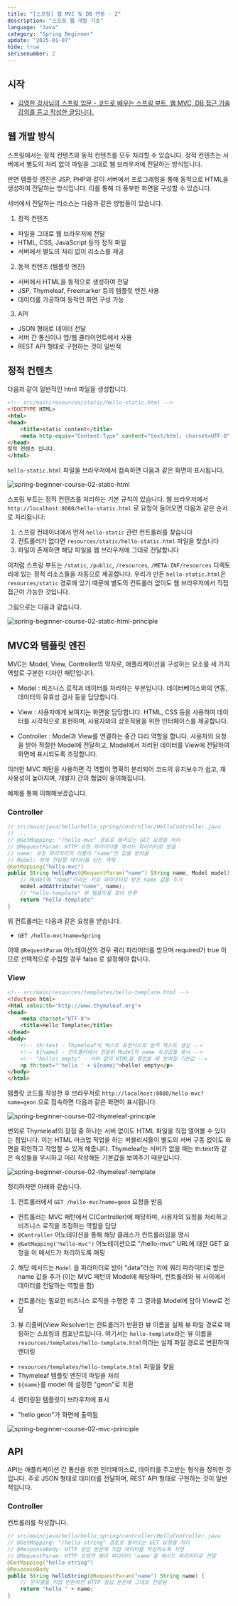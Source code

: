 ```yaml
---
title: "[스프링] 웹 MVC 및 DB 연동 - 2"
description: "스프링 웹 개발 기초"
language: "Java"
category: "Spring Beginner"
update: "2025-01-07"
hide: true
serisenumber: 2
---
```


## 시작

- [김영한 강사님의 스프링 입문 - 코드로 배우는 스프링 부트, 웹 MVC, DB 접근 기술 강의를 듣고 작성한 글입니다.](https://www.inflearn.com/course/%EC%8A%A4%ED%94%84%EB%A7%81-%EC%9E%85%EB%AC%B8-%EC%8A%A4%ED%94%84%EB%A7%81%EB%B6%80%ED%8A%B8/dashboard)

## 웹 개발 방식

스프링에서는 정적 컨텐츠와 동적 컨텐츠를 모두 처리할 수 있습니다. 정적 컨텐츠는 서버에서 별도의 처리 없이 파일을 그대로 웹 브라우저에 전달하는 방식입니다.

반면 템플릿 엔진은 JSP, PHP와 같이 서버에서 프로그래밍을 통해 동적으로 HTML을 생성하여 전달하는 방식입니다. 이를 통해 더 풍부한 화면을 구성할 수 있습니다.

서버에서 전달하는 리소스는 다음과 같은 방법들이 있습니다.

1. 정적 컨텐츠
  - 파일을 그대로 웹 브라우저에 전달
  - HTML, CSS, JavaScript 등의 정적 파일
  - 서버에서 별도의 처리 없이 리소스를 제공

2. 동적 컨텐츠 (템플릿 엔진)
  - 서버에서 HTML을 동적으로 생성하여 전달
  - JSP, Thymeleaf, Freemarker 등의 템플릿 엔진 사용
  - 데이터를 가공하여 동적인 화면 구성 가능

3. API
  - JSON 형태로 데이터 전달
  - 서버 간 통신이나 앱/웹 클라이언트에서 사용
  - REST API 형태로 구현하는 것이 일반적

## 정적 컨텐츠

다음과 같이 일반적인 html 파일을 생성합니다.

```html
<!-- src/main/resources/static/hello-static.html -->
<!DOCTYPE HTML>
<html>
<head>
    <title>static content</title>
    <meta http-equiv="Content-Type" content="text/html; charset=UTF-8" />
</head>
정적 컨텐츠 입니다.
</html>
```

`hello-static.html` 파일을 브라우저에서 접속하면 다음과 같은 화면이 표시됩니다.

![spring-beginner-course-02-static-html](/snippets/spring-beginner/section2/capture01.png)

스프링 부트는 정적 컨텐츠를 처리하는 기본 규칙이 있습니다. 웹 브라우저에서 `http://localhost:8080/hello-static.html` 로 요청이 들어오면 다음과 같은 순서로 처리됩니다:

1. 스프링 컨테이너에서 먼저 `hello-static` 관련 컨트롤러를 찾습니다
2. 컨트롤러가 없다면 `resources/static/hello-static.html` 파일을 찾습니다
3. 파일이 존재하면 해당 파일을 웹 브라우저에 그대로 전달합니다

이처럼 스프링 부트는 `/static`, `/public`, `/resources`, `/META-INF/resources` 디렉토리에 있는 정적 리소스들을 자동으로 제공합니다. 우리가 만든 `hello-static.html`은 `resources/static` 경로에 있기 때문에 별도의 컨트롤러 없이도 웹 브라우저에서 직접 접근이 가능한 것입니다.

그림으로는 다음과 같습니다.

![spring-beginner-course-02-static-html-principle](/snippets/spring-beginner/section2/capture02.png)

## MVC와 템플릿 엔진

MVC는 Model, View, Controller의 약자로, 애플리케이션을 구성하는 요소를 세 가지 역할로 구분한 디자인 패턴입니다.

- Model : 비즈니스 로직과 데이터를 처리하는 부분입니다. 데이터베이스와의 연동, 데이터의 유효성 검사 등을 담당합니다.

- View : 사용자에게 보여지는 화면을 담당합니다. HTML, CSS 등을 사용하여 데이터를 시각적으로 표현하며, 사용자와의 상호작용을 위한 인터페이스를 제공합니다.

- Controller : Model과 View를 연결하는 중간 다리 역할을 합니다. 사용자의 요청을 받아 적절한 Model에 전달하고, Model에서 처리된 데이터를 View에 전달하여 화면에 표시되도록 조정합니다.

이러한 MVC 패턴을 사용하면 각 역할이 명확히 분리되어 코드의 유지보수가 쉽고, 재사용성이 높아지며, 개발자 간의 협업이 용이해집니다.

예제를 통해 이해해보겠습니다.

### Controller

```java
// src/main/java/hello/hello_spring/controller/HelloController.java
// ...
// @GetMapping: "/hello-mvc" 경로로 들어오는 GET 요청을 처리
// @RequestParam: HTTP 요청 파라미터를 메서드 파라미터로 받음
// name: 요청 파라미터의 이름이 "name"인 값을 받아옴
// Model: 뷰에 전달할 데이터를 담는 객체
@GetMapping("hello-mvc")
public String helloMvc(@RequestParam("name") String name, Model model) {
    // Model에 "name"이라는 키로 파라미터로 받은 name 값을 추가
    model.addAttribute("name", name);
    // "hello-template" 뷰 템플릿을 찾아 반환
    return "hello-template"
}
```

위 컨트롤러는 다음과 같은 요청을 받습니다.

- `GET /hello-mvc?name=Spring`

이때 `@RequestParam` 어노테이션의 경우 쿼리 파라미터를 받으며 required가 true 이므로 선택적으로 수집할 경우 false 로 설정해야 합니다.

### View

```html
<!-- src/main/resources/templates/hello-template.html -->
<!doctype html>
<html xmlns:th="http://www.thymeleaf.org">
<head>
    <meta charset="UTF-8">
    <title>Hello Template</title>
</head>
<body>
    <!-- th:text - Thymeleaf의 텍스트 표현식으로 동적 텍스트 생성 -->
    <!-- ${name} - 컨트롤러에서 전달된 Model의 name 속성값을 표시 -->
    <!-- "hello! empty" - 서버 없이 HTML을 열었을 때 보여질 기본값 -->
    <p th:text="'hello ' + ${name}">hello! empty</p>
</body>
</html>
```

템플릿 코드를 작성한 후 브라우저로 `http://localhost:8080/hello-mvc?name=geon` 으로 접속하면 다음과 같은 화면이 표시됩니다.

![spring-beginner-course-02-thymeleaf-principle](/snippets/spring-beginner/section2/capture03.png)

번외로 Thymeleaf의 장점 중 하나는 서버 없이도 HTML 파일을 직접 열어볼 수 있다는 점입니다. 이는 HTML 마크업 작업을 하는 퍼블리셔들이 별도의 서버 구동 없이도 화면을 확인하고 작업할 수 있게 해줍니다. Thymeleaf는 서버가 없을 때는 th:text와 같은 속성들을 무시하고 미리 작성해둔 기본값을 보여주기 때문입니다.

![spring-beginner-course-02-thymeleaf-template](/snippets/spring-beginner/section2/capture04.png)

정리하자면 아래와 같습니다.

1. 컨트롤러에서 `GET /hello-mvc?name=geon` 요청을 받음
  - 컨트롤러는 MVC 패턴에서 C(Controller)에 해당하며, 사용자의 요청을 처리하고 비즈니스 로직을 조정하는 역할을 담당
  - `@Controller` 어노테이션을 통해 해당 클래스가 컨트롤러임을 명시
  - `@GetMapping("hello-mvc")` 어노테이션으로 "/hello-mvc" URL에 대한 GET 요청을 이 메서드가 처리하도록 매핑
2. 해당 메서드는 `Model` 을 파라미터로 받아 "data"라는 키에 쿼리 파라미터로 받은 name 값을 추가 (이는 MVC 패턴의 Model에 해당하며, 컨트롤러와 뷰 사이에서 데이터를 전달하는 역할을 함)
  - 컨트롤러는 필요한 비즈니스 로직을 수행한 후 그 결과를 Model에 담아 View로 전달
3. 뷰 리졸버(View Resolver)는 컨트롤러가 반환한 뷰 이름을 실제 뷰 파일 경로로 매핑하는 스프링의 컴포넌트입니다. 여기서는 `hello-template`라는 뷰 이름을 `resources/templates/hello-template.html`이라는 실제 파일 경로로 변환하여 렌더링
  - `resources/templates/hello-template.html` 파일을 찾음
  - Thymeleaf 템플릿 엔진이 파일을 처리
  - `${name}`를 model 에 설정한 "geon"로 치환
4. 렌더링된 템플릿이 브라우저에 표시
  - "hello geon"가 화면에 출력됨

![spring-beginner-course-02-mvc-principle](/snippets/spring-beginner/section2/capture05.png)

## API

API는 애플리케이션 간 통신을 위한 인터페이스로, 데이터를 주고받는 형식을 정의한 것입니다. 주로 JSON 형태로 데이터를 전달하며, REST API 형태로 구현하는 것이 일반적입니다.

### Controller

컨트롤러를 작성합니다.

```java
// src/main/java/hello/hello_spring/controller/HelloController.java
// @GetMapping: "/hello-string" 경로로 들어오는 GET 요청을 처리
// @ResponseBody: HTTP 응답 본문에 직접 데이터를 작성하도록 지정
// @RequestParam: HTTP 요청의 쿼리 파라미터 'name'을 메서드 파라미터로 전달
@GetMapping("hello-string")
@ResponseBody
public String helloString(@RequestParam("name") String name) {
    // 문자열을 직접 반환하면 HTTP 응답 본문에 그대로 전달됨
    return "hello " + name;
}
```
